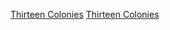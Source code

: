 {{portal box|歷史|年}}
{{estcatCountry|162|9|十三殖民地|Thirteen Colonies}}

[[Category:1629年大英帝國建立|Thirteen Colonies]]
[[Category:1629年北美洲建立|Thirteen Colonies]]